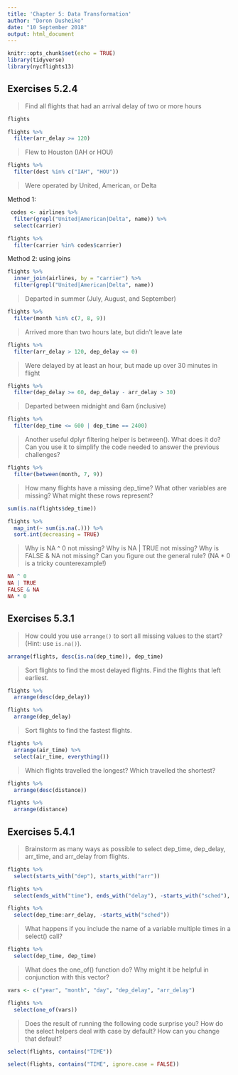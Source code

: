 ```yaml
---
title: 'Chapter 5: Data Transformation'
author: "Doron Dusheiko"
date: "10 September 2018"
output: html_document
---
```


```r
knitr::opts_chunk$set(echo = TRUE)
library(tidyverse)
library(nycflights13)
```
## Exercises 5.2.4

> Find all flights that had an arrival delay of two or more hours

```r
flights
```

```r
flights %>%
  filter(arr_delay >= 120)
```

> Flew to Houston (IAH or HOU)

```r
flights %>%
  filter(dest %in% c("IAH", "HOU"))
```

> Were operated by United, American, or Delta

Method 1: 

```r
 codes <- airlines %>% 
  filter(grepl("United|American|Delta", name)) %>%
  select(carrier)

flights %>% 
  filter(carrier %in% codes$carrier)

```

Method 2: using joins

```r
flights %>%
  inner_join(airlines, by = "carrier") %>%
  filter(grepl("United|American|Delta", name))
```

> Departed in summer (July, August, and September)

```r
flights %>%
  filter(month %in% c(7, 8, 9))
```

> Arrived more than two hours late, but didn’t leave late

```r
flights %>%
  filter(arr_delay > 120, dep_delay <= 0)
```

> Were delayed by at least an hour, but made up over 30 minutes in flight

```r
flights %>%
  filter(dep_delay >= 60, dep_delay - arr_delay > 30)
```

> Departed between midnight and 6am (inclusive)

```r
flights %>%
  filter(dep_time <= 600 | dep_time == 2400)
```

> Another useful dplyr filtering helper is between(). What does it do? Can you use it to simplify the code needed to answer the previous challenges?

```r
flights %>%
  filter(between(month, 7, 9))
```

> How many flights have a missing dep_time? What other variables are missing? What might these rows represent?

```r
sum(is.na(flights$dep_time))
```

```r

flights %>%
  map_int(~ sum(is.na(.))) %>%
  sort.int(decreasing = TRUE)

```

> Why is NA ^ 0 not missing? Why is NA | TRUE not missing? Why is FALSE & NA not missing? Can you figure out the general rule? (NA * 0 is a tricky counterexample!)

```r
NA ^ 0
NA | TRUE
FALSE & NA
NA * 0
```

## Exercises 5.3.1

> How could you use `arrange()` to sort all missing values to the start? (Hint: use `is.na()`).

```r
arrange(flights, desc(is.na(dep_time)), dep_time)
```

> Sort flights to find the most delayed flights. Find the flights that left earliest.

```r
flights %>%
  arrange(desc(dep_delay))

flights %>%
  arrange(dep_delay)
```

> Sort flights to find the fastest flights.

```r
flights %>%
  arrange(air_time) %>%
  select(air_time, everything())
```

> Which flights travelled the longest? Which travelled the shortest?

```r
flights %>%
  arrange(desc(distance))

flights %>%
  arrange(distance)
```

## Exercises 5.4.1

> Brainstorm as many ways as possible to select dep_time, dep_delay, arr_time, and arr_delay from flights.

```r
flights %>%
  select(starts_with("dep"), starts_with("arr"))

flights %>%
  select(ends_with("time"), ends_with("delay"), -starts_with("sched"), -air_time)

flights %>%
  select(dep_time:arr_delay, -starts_with("sched"))
```

> What happens if you include the name of a variable multiple times in a select() call?

```r
flights %>%
  select(dep_time, dep_time)
```

> What does the one_of() function do? Why might it be helpful in conjunction with this vector?

```r
vars <- c("year", "month", "day", "dep_delay", "arr_delay")

flights %>%
  select(one_of(vars))
```

> Does the result of running the following code surprise you? How do the select helpers deal with case by default? How can you change that default?

```r
select(flights, contains("TIME"))
```

```r
select(flights, contains("TIME", ignore.case = FALSE))
```
